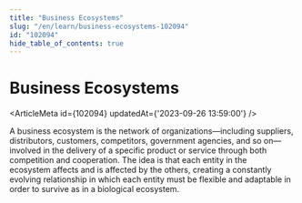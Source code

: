 ```yaml
---
title: "Business Ecosystems"
slug: "/en/learn/business-ecosystems-102094"
id: "102094"
hide_table_of_contents: true
---
```



# Business Ecosystems

<ArticleMeta id={102094} updatedAt={'2023-09-26 13:59:00'} />
<div className='border-solid border-b border-t-0 my-4 border-[var(--ifm-color-gray-300)]' />

A business ecosystem is the network of organizations—including suppliers, distributors, customers, competitors, government agencies, and so on—involved in the delivery of a specific product or service through both competition and cooperation. The idea is that each entity in the ecosystem affects and is affected by the others, creating a constantly evolving relationship in which each entity must be flexible and adaptable in order to survive as in a biological ecosystem.
